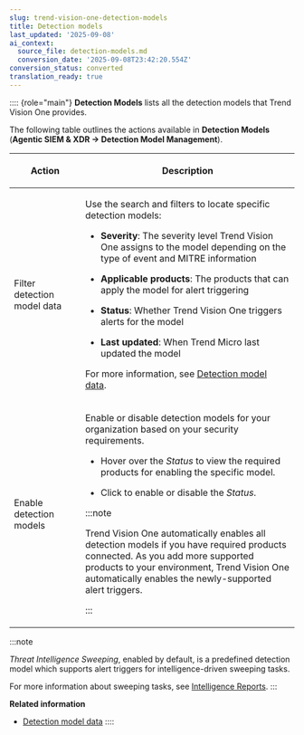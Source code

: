 ```yaml
---
slug: trend-vision-one-detection-models
title: Detection models
last_updated: '2025-09-08'
ai_context:
  source_file: detection-models.md
  conversion_date: '2025-09-08T23:42:20.554Z'
conversion_status: converted
translation_ready: true
---
```


:::: {role="main"}
**Detection Models** lists all the detection models that Trend Vision One provides.

The following table outlines the actions available in **Detection Models** (**Agentic SIEM & XDR → Detection Model Management**).

<table>
<colgroup>
<col style="width: 25%" />
<col style="width: 75%" />
</colgroup>
<thead>
<tr>
<th><p>Action</p></th>
<th><p>Description</p></th>
</tr>
</thead>
<tbody>
<tr>
<td><p>Filter detection model data</p></td>
<td><p>Use the search and filters to locate specific detection models:</p>
<ul>
<li><p><strong>Severity</strong>: The severity level Trend Vision One assigns to the model depending on the type of event and MITRE information</p></li>
<li><p><strong>Applicable products</strong>: The products that can apply the model for alert triggering</p></li>
<li><p><strong>Status</strong>: Whether Trend Vision One triggers alerts for the model</p></li>
<li><p><strong>Last updated</strong>: When Trend Micro last updated the model</p></li>
</ul>
<p>For more information, see <a href="trend-vision-one-detection-model-data">Detection model data</a>.</p></td>
</tr>
<tr>
<td><p>Enable detection models</p></td>
<td><p>Enable or disable detection models for your organization based on your security requirements.</p>
<ul>
<li><p>Hover over the <em>Status</em> to view the required products for enabling the specific model.</p></li>
<li><p>Click to enable or disable the <em>Status</em>.</p></li>
</ul>


:::note

<p>Trend Vision One automatically enables all detection models if you have required products connected. As you add more supported products to your environment, Trend Vision One automatically enables the newly-supported alert triggers.</p>


:::

</td>
</tr>
</tbody>
</table>

:::note

*Threat Intelligence Sweeping*, enabled by default, is a predefined detection model which supports alert triggers for intelligence-driven sweeping tasks.

For more information about sweeping tasks, see [Intelligence Reports](intelligence-reports.mdx).
:::

**Related information**

- [Detection model data](detection-model-data.md "Each detection model specializes in discovering a particular type of threat.")
::::
